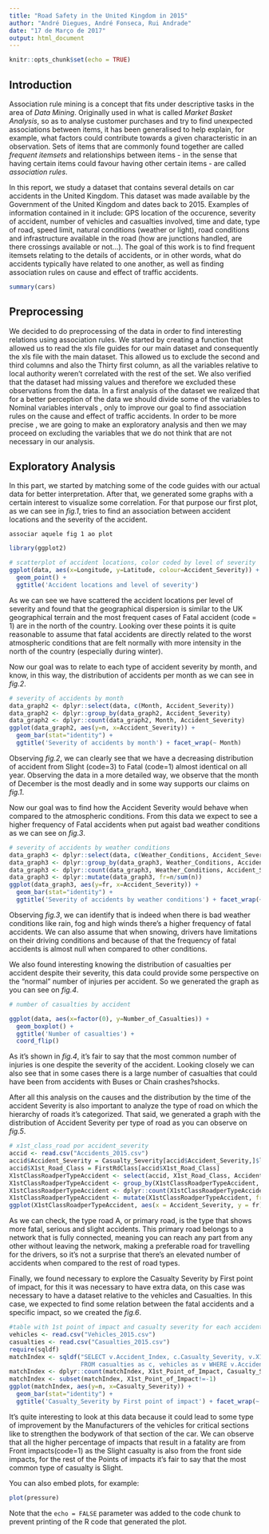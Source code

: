```yaml
---
title: "Road Safety in the United Kingdom in 2015"
author: "André Diegues, André Fonseca, Rui Andrade"
date: "17 de Março de 2017"
output: html_document
---
```


```r
knitr::opts_chunk$set(echo = TRUE)
```

## Introduction

Association rule mining is a concept that fits under descriptive tasks in the area of _Data Mining_. Originally used in what is called _Market Basket Analysis_, so as to analyse customer purchases and try to find unexpected associations between items, it has been generalised to help explain, for example, what factors could contribute towards a given characteristic in an observation. Sets of items that are commonly found together are called _frequent itemsets_ and relationships between items - in the sense that having certain items could favour having other certain items - are called _association rules_.

In this report, we study a dataset that contains several details on car accidents in the United Kingdom. This dataset was made available by the Government of the United Kingdom and dates back to 2015. Examples of information contained in it include: GPS location of the occurence, severity of accident, number of vehicles and casualties involved, time and date, type of road, speed limit, natural conditions (weather or light), road conditions and infrastructure available in the road (how are junctions handled, are there crossings available or not...). The goal of this work is to find frequent itemsets relating to the details of accidents, or in other words, what do accidents typically have related to one another, as well as finding association rules on cause and effect of traffic accidents.

```r
summary(cars)
```

## Preprocessing
We decided to do preprocessing of the data in order to find interesting relations using association rules. We started by creating a function that allowed us to read the xls file guides for our main dataset and consequently the xls file with the main dataset.
This allowed us to exclude the second and third columns and also the Thirty first column, as all the variables relative to local authority weren't correlated with the rest of the set. 
We also verified that the dataset had missing values and therefore we excluded these observations from the data.
In a first analysis of the dataset we realized that for a better perception of the data we should divide some of the variables to Nominal variables intervals , only to improve our goal to find association rules on the cause and effect of traffic  accidents. In order to be more precise , we are going to make an exploratory analysis and then we may proceed on excluding the variables that we do not think that are not necessary in our analysis.


## Exploratory Analysis
In this part, we started by matching some of the code guides with our actual data for better interpretation.
After that, we generated some graphs with a certain interest to visualize some correlation.
For that purpose our first plot, as we can see in _fig.1_, tries to find an association between accident locations and the severity of the accident.

``` associar aquele fig 1 ao plot```
```r
library(ggplot2)

# scatterplot of accident locations, color coded by level of severity
ggplot(data, aes(x=Longitude, y=Latitude, colour=Accident_Severity)) + 
  geom_point() + 
  ggtitle('Accident locations and level of severity')
```

As we can see we have scattered the accident locations per level of severity and found that the geographical dispersion is similar to the UK geographical terrain and the most frequent cases of Fatal accident (code = 1) are in the north of the country. Looking over these points it is quite reasonable to assume that fatal accidents are directly related to the worst atmospheric conditions that are felt normally with more intensity in the north of the country (especially during winter).

Now our goal was to relate to each type of accident severity by month, and know, in this way, the distribution of accidents per month as we can see in _fig.2_.

```r
# severity of accidents by month
data_graph2 <- dplyr::select(data, c(Month, Accident_Severity))
data_graph2 <- dplyr::group_by(data_graph2, Accident_Severity)
data_graph2 <- dplyr::count(data_graph2, Month, Accident_Severity)
ggplot(data_graph2, aes(y=n, x=Accident_Severity)) + 
  geom_bar(stat="identity") + 
  ggtitle('Severity of accidents by month') + facet_wrap(~ Month)
```

Observing _fig.2_, we can clearly see that we have a decreasing distribution of accident from Slight (code=3) to Fatal (code=1) almost identical on all year.
Observing the data in a more detailed way, we observe that the month of December is the most deadly and in some way supports our claims on _fig.1_.

Now our goal was to find how the Accident Severity would behave when compared to the atmospheric conditions.
From this data we expect to see a higher frequency of Fatal accidents when put agaist bad weather conditions as we can see on _fig.3_.

```r
# severity of accidents by weather conditions
data_graph3 <- dplyr::select(data, c(Weather_Conditions, Accident_Severity))
data_graph3 <- dplyr::group_by(data_graph3, Weather_Conditions, Accident_Severity)
data_graph3 <- dplyr::count(data_graph3, Weather_Conditions, Accident_Severity)
data_graph3 <- dplyr::mutate(data_graph3, fr=n/sum(n))
ggplot(data_graph3, aes(y=fr, x=Accident_Severity)) + 
  geom_bar(stat="identity") + 
  ggtitle('Severity of accidents by weather conditions') + facet_wrap(~ Weather_Conditions)
```

Observing _fig.3_, we can identify that is indeed when there is bad weather conditions like rain, fog and high winds there's a higher frequency of fatal accidents.
We can also assume that when snowing, drivers have limitations on their driving conditions and because of that the frequency of fatal accidents is almost null when compared to other conditions.

We also found interesting knowing the distribution of casualties per accident despite their severity, this data could provide some perspective on the "normal" number of injuries per accident. So we generated the graph as you can see on _fig.4_.

```r
# number of casualties by accident

ggplot(data, aes(x=factor(0), y=Number_of_Casualties)) +
  geom_boxplot() +
  ggtitle('Number of casualties') +
  coord_flip()
```

As it's shown in _fig.4_, it's fair to say that the most common number of injuries is one despite the severity of the accident. Looking closely we can also see that in some cases there is a large number of casualties that could have been from accidents with Buses or Chain crashes?shocks.


After all this analysis on the causes and the distribution by the time of the accident Severity is also important to analyze the type of road on which the hierarchy of roads it's categorized.
That said, we generated a graph with the distribution of Accident Severity per type of road as you can observe on _fig.5_.
 
```r

# x1st_class_road por accident_severity
accid <- read.csv("Accidents_2015.csv")
accid$Accident_Severity = Casualty_Severity[accid$Accident_Severity,]$label
accid$X1st_Road_Class = FirstRdClass[accid$X1st_Road_Class]
X1stClassRoadperTypeAccident <- select(accid, X1st_Road_Class, Accident_Severity)
X1stClassRoadperTypeAccident <- group_by(X1stClassRoadperTypeAccident, X1st_Road_Class, Accident_Severity)
X1stClassRoadperTypeAccident <- dplyr::count(X1stClassRoadperTypeAccident, X1st_Road_Class, Accident_Severity)
X1stClassRoadperTypeAccident <- mutate(X1stClassRoadperTypeAccident, fr=n/sum(n))
ggplot(X1stClassRoadperTypeAccident, aes(x = Accident_Severity, y = fr)) + geom_bar(stat="identity") + facet_wrap(~ X1st_Road_Class) + ggtitle("Accident Severity by each 1st Road Class")

```

As we can check, the type road A, or primary road, is the type that shows more fatal, serious and slight accidents. This primary road belongs to a network that is fully connected, meaning you can reach any part from any other without leaving the network, making a preferable road for travelling for the drivers, so it's not a surprise that there's an elevated number of accidents when compared to the rest of road types.


Finally, we found necessary to explore the Casualty Severity by First point of impact, for this it was necessary to have extra data, on this case was necessary to have a dataset relative to the vehicles and Casualties.
In this case, we expected to find some relation between the fatal accidents and a specific impact, so we created the _fig.6_.
```r

#table with 1st point of impact and casualty severity for each accident
vehicles <- read.csv("Vehicles_2015.csv")
casualties <- read.csv("Casualties_2015.csv")
require(sqldf)
matchIndex <- sqldf("SELECT v.Accident_Index, c.Casualty_Severity, v.X1st_Point_of_Impact
                    FROM casualties as c, vehicles as v WHERE v.Accident_Index = c.Accident_Index")
matchIndex <- dplyr::count(matchIndex, X1st_Point_of_Impact, Casualty_Severity)
matchIndex <- subset(matchIndex, X1st_Point_of_Impact!=-1)
ggplot(matchIndex, aes(y=n, x=Casualty_Severity)) + 
  geom_bar(stat="identity") +
  ggtitle('Casualty_Severity by First point of impact') + facet_wrap(~ X1st_Point_of_Impact)

```

It's quite interesting to look at this data because it could lead to some type of improvement by the Manufacturers of the vehicles for critical sections like to strengthen the bodywork of that section of the car.
We can observe that all the higher percentage of impacts that result in a fatality are from Front impacts(code=1) as the Slight casualty is also from the front side impacts, for the rest of the Points of impacts it's fair to say that the most common type of casualty is Slight.

You can also embed plots, for example:

```r
plot(pressure)
```

Note that the `echo = FALSE` parameter was added to the code chunk to prevent printing of the R code that generated the plot.
